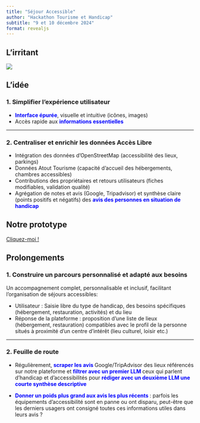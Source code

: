 ```yaml
---
title: "Séjour Accessible"
author: "Hackathon Tourisme et Handicap"
subtitle: "9 et 10 décembre 2024"
format: revealjs
---
```


## L'irritant

![](photos/Persona.png){.r-stretch}

## L'idée

### 1. Simplifier l’expérience utilisateur

- [**Interface épurée**]{style="color:blue;"}, visuelle et intuitive (icônes, images)
- Accès rapide aux [**informations essentielles**]{style="color:blue;"}

---

### 2. Centraliser et enrichir les données Accès Libre

- Intégration des données d’OpenStreetMap (accessibilité des lieux, parkings)
- Données Atout Tourisme (capacité d’accueil des hébergements, chambres accessibles)
- Contributions des propriétaires et retours utilisateurs (fiches modifiables, validation qualité)
- Agrégation de notes et avis (Google, Tripadvisor) et synthèse claire (points positifs et négatifs) des [**avis des personnes en situation de handicap**]{style="color:blue;"}

## Notre prototype

[Cliquez-moi !](https://ludovicdop.github.io/test_site.github.io/html/index.html)

## Prolongements

### 1. Construire un parcours personnalisé et adapté aux besoins

Un accompagnement complet, personnalisable et inclusif, facilitant l’organisation de séjours accessibles:

- Utilisateur : Saisie libre du type de handicap, des besoins spécifiques (hébergement, restauration, activités) et du lieu
- Réponse de la plateforme : proposition d'une liste de lieux (hébergement, restauration) compatibles avec le profil de la personne situés à proximité d'un centre d'intérêt (lieu culturel, loisir etc.)

---

### 2. Feuille de route

-   Régulièrement, <span style="color: blue;font-weight: bold;"> scraper les avis </span>Google/TripAdvisor des lieux référencés sur notre plateforme et <span style="color: blue;font-weight: bold;"> filtrer avec un premier LLM </span> ceux qui parlent d'handicap et d'accessibilités pour <span style="color: blue;font-weight: bold;"> rédiger avec un deuxième LLM une courte synthèse descriptive</span>

-   <span style="color: blue;font-weight: bold;"> Donner un poids plus grand aux avis les plus récents </span> : parfois les équipements d'accessibilité sont en panne ou ont disparu, peut-être que les derniers usagers  ont consigné toutes ces informations utiles dans leurs avis ?

